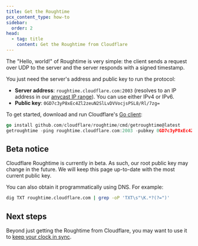 ```yaml
---
title: Get the Roughtime
pcx_content_type: how-to
sidebar:
  order: 2
head:
  - tag: title
    content: Get the Roughtime from Cloudflare
---
```


The "Hello, world!" of Roughtime is very simple: the client sends a request over UDP to the server and the server responds with a signed timestamp.

You just need the server's address and public key to run the protocol:

- **Server address**: `roughtime.cloudflare.com:2003` (resolves to an IP address in our [anycast IP range](https://www.cloudflare.com/learning/cdn/glossary/anycast-network/)). You can use either IPv4 or IPv6.
- **Public key**: `0GD7c3yP8xEc4Zl2zeuN2SlLvDVVocjsPSL8/Rl/7zg=`

To get started, download and run Cloudflare's [Go client](https://github.com/cloudflare/roughtime):

```go
go install github.com/cloudflare/roughtime/cmd/getroughtime@latest
getroughtime -ping roughtime.cloudflare.com:2003 -pubkey 0GD7c3yP8xEc4Zl2zeuN2SlLvDVVocjsPSL8/Rl/7zg=
```

## Beta notice

Cloudflare Roughtime is currently in beta. As such, our root public key may
change in the future. We will keep this page up-to-date with the most current public key.

You can also obtain it programmatically using DNS. For example:

```sh
dig TXT roughtime.cloudflare.com | grep -oP 'TXT\s"\K.*?(?=")'
```

## Next steps

Beyond just getting the Roughtime from Cloudflare, you may want to use it to [keep your clock in sync](/time-services/roughtime/recipes/).
